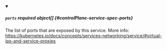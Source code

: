


<details className="config-field" data-expandable="true" open>
<summary>

##### `ports` <span className="config-field-required" data-required="false">required</span> <span className="config-field-type">object[]</span> <span className="config-field-default"></span> <span className="config-field-enum"></span> {#controlPlane-service-spec-ports}

The list of ports that are exposed by this service.
More info: https://kubernetes.io/docs/concepts/services-networking/service/#virtual-ips-and-service-proxies

</summary>

<PartialPortsreference />


</details>
